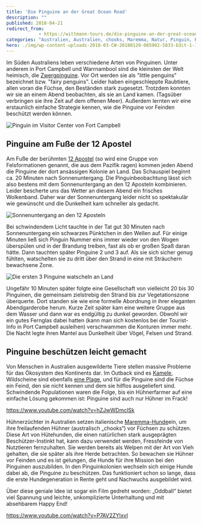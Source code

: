```yaml
---
title: 'Die Pinguine an der Great Ocean Road'
description: ""
published: 2018-04-21
redirect_from: 
            - https://wittmann-tours.de/die-pinguine-an-der-great-ocean-road/
categories: "Australien, Australien, chooks, Maremma, Natur, Pinguin, Pinguine, Wildlife"
hero: ./img/wp-content-uploads-2018-03-CW-20180129-085902-5833-Edit-1-1024x888.jpg
---
```

Im Süden Australiens leben verschiedene Arten von Pinguinen. Unter anderem in Port Campbell und Warrnambool sind die kleinsten der Welt heimisch, die [Zwergpinguine](https://de.wikipedia.org/wiki/Zwergpinguin). Vor Ort werden sie als "little penguins" bezeichnet bzw. "fairy penguins". Leider haben eingeschleppte Raubtiere, allen voran die Füchse, den Beständen stark zugesetzt. Trotzdem konnten wir sie an einem Abend beobachten, als sie an Land kamen. (Tagsüber verbringen sie ihre Zeit auf dem offenen Meer). Außerdem lernten wir eine erstaunlich einfache Strategie kennen, wie die Pinguine vor Feinden beschützt werden können.

![Pinguin im Visitor Center von Fort Campbell](./img/wp-content-uploads-2018-03-CW-20180129-085902-5833-Edit-1-1024x888.jpg)

<!--more-->

## Pinguine am Fuße der 12 Apostel

Am Fuße der berühmten [12 Apostel](<https://de.wikipedia.org/wiki/Twelve_Apostles_(Australien)>) (so wird eine Gruppe von Felsformationen genannt, die aus dem Pazifik ragen) kommen jeden Abend die Pinguine der dort ansässigen Kolonie an Land. Das Schauspiel beginnt ca. 20 Minuten nach Sonnenuntergang. Die Pinguinbeobachtung lässt sich also bestens mit dem Sonnenuntergang an den 12 Aposteln kombinieren. Leider bescherte uns das Wetter an diesem Abend ein frisches Wolkenband. Daher war der Sonnenuntergang leider nicht so spektakulär wie gewünscht und die Dunkelheit kam schneller als gedacht.

![Sonnenuntergang an den 12 Aposteln](http://wittmann-tours.de/wp-content/uploads/2018/03/CW-20180128-190934-5821-1-1024x683.jpg)

Bei schwindendem Licht tauchte in der Tat gut 30 Minuten nach Sonnenuntergang ein schwarzes Pünktchen in den Wellen auf. Für einige Minuten ließ sich Pinguin Nummer eins immer wieder von den Wogen überspülen und in der Brandung treiben, fast als ob er großen Spaß daran hätte. Dann tauchten später Pinguine 2 und 3 auf. Als sie sich sicher genug fühlten, watschelten sie zu dritt über den Strand in eine mit Sträuchern bewachsene Zone.

![Die ersten 3 Pinguine watscheln an Land](http://wittmann-tours.de/wp-content/uploads/2018/03/CW-20180128-201253-5163-1-1024x683.jpg)

Ungefähr 10 Minuten später folgte eine Gesellschaft von vielleicht 20 bis 30 Pinguinen, die gemeinsam zielstrebig den Strand bis zur Vegetationszone überquerte. Dort standen sie wie eine formelle Abordnung in ihrer eleganten Abendgarderobe herum. Kurze Zeit später kam eine weitere Gruppe aus dem Wasser und dann war es endgültig zu dunkel geworden. Obwohl wir ein gutes Fernglas dabei hatten (kann man sich kostenlos bei der Tourist-Info in Port Campbell ausleihen) verschwammen die Konturen immer mehr. Die Nacht legte ihren Mantel aus Dunkelheit über Vögel, Felsen und Strand.

## Pinguine beschützen leicht gemacht

Von Menschen in Australien ausgewilderte Tiere stellen massive Probleme für das Ökosystem des Kontinents dar. Im Outback sind es [Kamele](https://de.wikipedia.org/wiki/Kamele_in_Australien#Heutige_Situation), Wildscheine sind ebenfalls [eine Plage](http://www.environment.nsw.gov.au/pestsweeds/FeralPigFactsheet.htm), und für die Pinguine sind die Füchse ein Feind, den sie nicht kennen und dem sie hilflos ausgeliefert sind. Schwindende Populationen waren die Folge, bis ein Hühnerfarmer auf eine einfache Lösung gekommen ist: Pinguine sind auch nur Hühner im Frack!

https://www.youtube.com/watch?v=hZJwWDmclSk

Hühnerzüchter in Australien setzen italienische [Maremma-Hunde](https://de.wikipedia.org/wiki/Maremmen-Abruzzen-Sch%C3%A4ferhund)​ein, um ihre freilaufenden Hühner (australisch „chooks“) vor Füchsen zu schützen. Diese Art von Hütehunden, die einen natürlichen stark ausgeprägten Beschützer-Instinkt hat, kann dazu verwendet werden, Fressfeinde von Nutztieren fernzuhalten. Sie werden bereits als Welpen mit der Art von Vieh gehalten, die sie später als ihre Herde betrachten. So bewachen sie Hühner vor Feinden und es ist gelungen, die Hunde für ihre Mission bei den Pinguinen auszubilden. In den Pinguinkolonien wechseln sich einige Hunde dabei ab, die Pinguine zu beschützen. Das funktioniert schon so lange, dass die erste Hundegeneration in Rente geht und Nachwuchs ausgebildet wird.

Über diese geniale Idee ist sogar ein Film gedreht worden: „Oddball“ bietet viel Spannung und leichte, unkomplizierte Unterhaltung und mit absehbarem Happy End!

https://www.youtube.com/watch?v=P7AV2ZYlxvI
